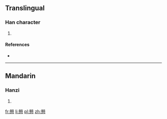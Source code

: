 ==Translingual==

===Han character===
{{Han char|rn=61|rad=心|as=21|sn=25|four=|canj=XX卜金心 (XXYCP), 卜金心 (YCP)}}

# {{defn|Han|sort=心21}}

====References====
* {{Han ref|kx=0409.270|dkj=11521|dj=0751.280|hdz=42372.230|uh=6205|ud=25093}}

----

==Mandarin==

===Hanzi===
{{cmn-hanzi|pin=[[gàng]] ([[gang4]])|wg=kang<sup>4</sup>}}

# {{defn|lang=cmn|sort=心21}}

[[fr:戅]]
[[li:戅]]
[[pl:戅]]
[[zh:戅]]